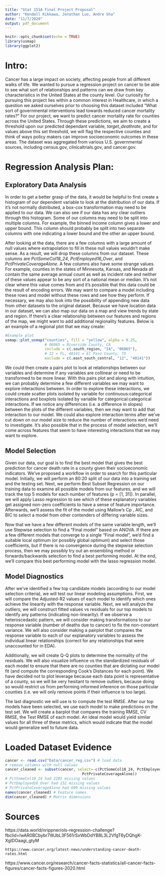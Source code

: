 ```yaml
---
title: "Stat 151A Final Project Proposal"
author: "Kendall Kikkawa, Jonathan Luo, Andre Sha"
date: "11/7/2020"
output: pdf_document
---
```


```r
knitr::opts_chunk$set(echo = TRUE)
library(usmap)
library(ggplot2)
```
# Intro: 

Cancer has a large impact on society, affecting people from all different walks of life. We wanted to pursue a regression project on cancer to be able to see what sort of relationships and patterns can we draw from key characteristics in the United States at the county level. Our curiosity for pursuing this project lies within a common interest in Healthcare, in which a question we asked ourselves prior to choosing this dataset included “What sort of governmental interventions lead towards reduced cancer mortality rates?” For our project, we want to predict cancer mortality rate for counties across the United States. Through these predictions, we aim to create a threshold upon our predicted dependant variable, *target_deathrate*, and for values above this set threshold, we will flag the respective counties and think of ways policy makers can improve socioeconomic outcomes in these areas. The dataset was aggregated from various U.S. governmental sources, including census.gov, clinicaltrials.gov, and cancer.gov.  

# Regression Analysis Plan: 

## Exploratory Data Analysis

In order to get a better grasp of the data, it would be helpful to first create a histogram of our dependent variable to look at the distribution of our data. If it’s not normally distributed, a box-cox transformation may need to be applied to our data. We can also see if our data has any clear outliers through this histogram. Some of our columns may need to be split into multiple columns. For example, the binned income column gives a lower and upper bound. This column should probably be split into two separate columns with one indicating a lower bound and the other an upper bound.

After looking at the data, there are a few columns with a large amount of null values where extrapolation to fill in these null values wouldn’t make sense. As a result, we will drop these columns from our dataset. These columns are _PctSomeCol18_24_, _PctEmployed16_Over_, and _PctPrivateCoverageAlone_. A few columns also have some strange values. For example, counties in the states of Minnesota, Kansas, and Nevada all contain the same average annual count as well as incident rate and neither of these values appear to be any sort of a national mean or median. It’s not clear where this value comes from and it’s possible that this data could be the result of encoding errors. We may want to compare a model including these rows and model without these rows and see how they perform. If necessary, we may also look into the possibility of appending new data from other datasets to the original dataset. Because we have location data in our dataset, we can also map our data on a map and view trends by state and region. If there’s a clear relationship between our features and regions of the map, we might want to add additional regionality features. Below is an example of a regional plot that we may create:

```r
#Example plot 
usmap::plot_usmap("counties", fill = "yellow", alpha = 0.25,
                  # 06065 = Riverside County, CA
                  include = c(.south_region, "IA", "06065"),
                  # 12 = FL, 48141 = El Paso County, TX
                  exclude = c(.east_south_central, "12", "48141"))
```
  
We could then create a pairs plot to look at relationships between our variables and determine if any variables are collinear or need to be transformed to be more linear. With this pairs plot and along with intuition, we can probably determine a few different variables we may want to explore interactions between. In order to explore these interactions, we could create scatter plots isolated by variable for continuous:categorical interactions and boxplots isolated by variable for categorical:categorical interactions. If we notice any differences (i.e. a difference in slopes) between the plots of the different variables, then we may want to add that interaction to our model. We could also explore interaction terms after we’ve cut down on our model size to reduce the number of interactions we’d need to investigate. It’s also possible that in the process of model selection, we’ll come across features that seem to have interesting interactions that we may want to explore.

## Model Selection

Given our data, our goal is to find the best model that gives the best prediction for cancer death rate in a county given their socioeconomic indicators. We’ve proposed a workflow in order to search for this particular model.  Initially, we will perform an 80:20 split of our data into a training set and the testing set. Next, we perform Best Subset Regression on our training data to examine all possible models from our features, and we will track the top 5 models for each number of features (p = [1, 31]). In parallel, we will apply Lasso regression to see which of these explanatory variables get assigned non-zero coefficients to have a sense of feature importance. Afterwards, we’ll assess the fit of the model using Mallow’s Cp , AIC, and BIC to select a model from other contenders of differing variable sizes. 

Now that we have a few different models of the same variable length, we’ll use Stepwise selection to find a “Final model” based on ANOVA.  If there are a few different models that converge to a single “Final model”, we’d find a suitable local optimum (or possibly global optimum) and select those coefficients, but if there is no convergence during the stepwise selection process, then we may possibly try out an ensembling method or forwards/backwards selection to find a best performing model. At the end, we’ll compare this best performing model with the lasso regression model.  
	
## Model Diagnostics

After we’ve identified a few top candidate models (according to our model selection criteria), we will test our linear modeling assumptions. First, we will compare the Adjusted-R2 values of each model to identify which ones achieve the linearity with the response variable. Next, we will analyze the outliers; we will construct fitted values vs residuals for our top models to identify any patterns (indicating non-linearity).  If we observe a heteroscedastic pattern, we will consider making transformations to our response variable (number of deaths due to cancer) to fix the non-constant variance. We will also consider making a pairplot that compares the response variable to each of our explanatory variables to assess the individual linear relationships (correct for any relationships that were unaccounted for in EDA).
 
Additionally, we will create Q-Q plots to determine the normality of the residuals. We will also visualize influence vs the standardized residuals of each model to ensure that there are no counties that are dictating our model fit (and compute the corresponding Cook’s Distances for each point). We have decided not to plot leverage because each data point is representative of a county, so we will be very hesitant to remove outliers, because doing so would restrict us from performing informed inference on those particular counties (i.e. we will only remove points if their influence is too large).  
  
The last diagnostic we will use is to compute the test RMSE. After our top models have been selected, we use each model to make predictions on the test set. We will create a barplot that compares the training RMSE, CV RMSE, the Test RMSE of each model. An ideal model would yield similar values for all three of these metrics, which would indicate that the model would generalize well to future data.
  
# Loaded Dataset Evidence

```r
cancer <- read.csv("Data/cancer_reg.csv") # load data
# remove columns with null values
cancer_cleaned <- subset(cancer, select=-c(PctSomeCol18_24, PctEmployed16_Over, 
                                   PctPrivateCoverageAlone)) 
# PctSomeCol18_24 had 2285 missing values
# PctEmployed16_Over had 152 missing values
# PctPrivateCoverageAlone had 609 missing values
names(cancer_cleaned) # Feature names
dim(cancer_cleaned) # Matrix dimensions
```

# Sources 

  https://data.world/nrippner/ols-regression-challenge?fbclid=IwAR0BCbybr7WJbL3F561rSxWbDdYB8L3L2VfgT6yDQhgK-XgIDOaagi_gtyM
  
	https://www.cancer.org/latest-news/understanding-cancer-death-rates.html
	
  https://www.cancer.org/research/cancer-facts-statistics/all-cancer-facts-figures/cancer-facts-figures-2020.html
